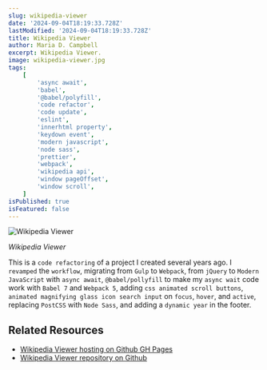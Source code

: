 ```yaml
---
slug: wikipedia-viewer
date: '2024-09-04T18:19:33.728Z'
lastModified: '2024-09-04T18:19:33.728Z'
title: Wikipedia Viewer
author: Maria D. Campbell
excerpt: Wikipedia Viewer.
image: wikipedia-viewer.jpg
tags:
    [
        'async await',
        'babel',
        '@babel/polyfill',
        'code refactor',
        'code update',
        'eslint',
        'innerhtml property',
        'keydown event',
        'modern javascript',
        'node sass',
        'prettier',
        'webpack',
        'wikipedia api',
        'window pageOffset',
        'window scroll',
    ]
isPublished: true
isFeatured: false
---
```


![Wikipedia Viewer](wikipedia-viewer.jpg)

_Wikipedia Viewer_

This is a `code refactoring` of a project I created several years ago. I
`revamped` the `workflow`, migrating from `Gulp` to `Webpack`, from `jQuery` to
`Modern JavaScript` with `async await`, `@babel/pollyfill` to make my
`async wait` code work with `Babel 7` and `Webpack 5`, adding
`css animated scroll buttons`, `animated magnifying glass icon search input` on
`focus`, `hover`, and `active`, replacing `PostCSS` with `Node Sass`, and adding
a `dynamic year` in the footer.

## Related Resources

-   [Wikipedia Viewer hosting on Github GH Pages](https://interglobalmedia.github.io/wikipedia-viewer/)
-   [Wikipedia Viewer repository on Github](https://github.com/interglobalmedia/wikipedia-viewer)
